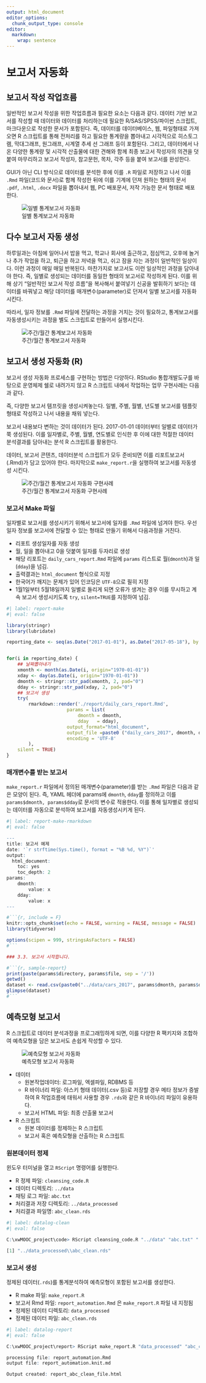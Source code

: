 ```yaml
---
output: html_document
editor_options: 
  chunk_output_type: console
editor: 
  markdown: 
    wrap: sentence
---
```


# 보고서 자동화

## 보고서 작성 작업흐름

일반적인 보고서 작성을 위한 작업흐름과 필요한 요소는 다음과 같다.
데이터 기반 보고서를 작성할 때 데이터와 데이터를 처리하는데 필요한 R/SAS/SPSS/파이썬 스크립트, 마크다운으로 작성한 문서가 포함된다.
즉, 데이터를 데이터베이스, 웹, 파일형태로 가져오면 R 스크립트를 통해 전처리를 하고 필요한 통계량을 뽑아내고
시각적으로 히스토그램, 막대그래프, 원그래프, 시계열 추세 선 그래프 등이 포함된다. 
그리고, 데이터에서 나온 다양한 통계량 및 시각적 산출물에 대한 견해와 함께 최종 보고서 작성자의 의견을 덧붙여 마무리하고 
보고서 작성자, 참고문헌, 목차, 각주 등을 붙여 보고서를 완성한다.

GUI가 아닌 CLI 방식으로 데이터를 분석한 후에 이를 `.R` 파일로 저장하고 나서 이를 `.Rmd` 파일(코드와 문서)로 함께 작성한 뒤에 
이를 기계에 던져 원하는 형태의 문서 `.pdf`, `.html`, `.docx` 파일을 뽑아내서 웹, PC 배포문서, 저작 가능한 문서 형태로 배포한다. 

![일별 통계보고서 자동화](images/report-single-automation.png)



## 다수 보고서 자동 생성

하루일과는 아침에 일어나서 밥을 먹고, 학교나 회사에 출근하고, 점심먹고, 오후에 놀거나 추가 작업을 하고, 퇴근을 하고 저녁을 먹고, 쉬고 잠을 자는 과정이 일반적인 일상이다.
이런 과정이 매일 매일 반복된다. 마찬가지로 보고서도 이런 일상적인 과정을 담아내야 한다.
즉, 일별로 생성되는 데이터를 동일한 형태의 보고서로 작성하게 된다.
이를 위해 상기 "일반적인 보고서 작성 흐름"을 복사해서 붙여넣기 신공을 발휘하기 보다는 데이터를 바꿔넣고 해당 데이터를 매개변수(parameter)로 던져서 일별 보고서를 자동화시킨다.

따라서, 일자 정보를 `.Rmd` 파일에 전달하는 과정을 거치는 것이 필요하고, 통계보고서를 자동생성시키는 과정을 별도 스크립트로 만들어서 실행시킨다.

![주간/월간 통계보고서 자동화](images/report-many-automation.png)


## 보고서 생성 자동화 (R)

보고서 생성 자동화 프로세스를 구현하는 방법은 다양하다. 
RStudio 통합개발도구를 바탕으로 운영체제 쉘로 내려가지 않고 R 스크립트 내에서 작업하는 업무 구현사례는 다음과 같다.

즉, 다양한 보고서 템프릿을 생성시켜놓는다. 일별, 주별, 월별, 년도별 보고서를 템플릿형태로 작성하고 나서 내용을 채워 넣는다.

보고서 내용보다 변하는 것이 데이터가 된다. 2017-01-01 데이터부터 일별로 데이터가 쭉 생성된다. 이를 일자별로, 주별, 월별, 연도별로 인식한 후 
이에 대한 적절한 데이터 분석결과를 담아내는 분석 R 스크립트를 활용한다.

데이터, 보고서 콘텐츠, 데이터분석 스크립트가 모두 준비되면 이를 리포트보고서(.Rmd)가 담고 있어야 한다.
마지막으로 `make_report.r`을 실행하여 보고서를 자동생성 시킨다.

![주간/월간 통계보고서 자동화 구현사례](images/report-automation-before-after.png)

### 보고서 Make 파일 

일자별로 보고서를 생성시키기 위해서 보고서에 일자를 `.Rmd` 파일에 넘겨야 한다.
우선 일자 정보를 보고서에 전달할 수 있는 형태로 만들기 위해서 다음과정을 거친다.

- 리포트 생성일자를 자동 생성
- 월, 일을 뽑아내고 0을 덧붙여 일자를 두자리로 생성
- 해당 리포트는 `daily_cars_report.Rmd` 파일에 `params` 리스트로 월(`dmonth`)과 일(`dday`)을 넘김.
- 출력결과는 `html_document` 형식으로 지정
- 한국어가 깨지는 문제가 있어 인코딩은 `UTF-8`으로 필히 지정
- 1월1일부터 5월18일까지 일별로 돌리게 되면 오류가 생겨는 경우 이를 무시하고 계속 보고서 생성시키도록 `try`, `silent=TRUE`를 지정하여 넘김.


``` r
#| label: report-make
#| eval: false

library(stringr)
library(lubridate)

reporting_date <- seq(as.Date("2017-01-01"), as.Date("2017-05-18"), by = "day")


for(i in reporting_date) {
    ## 날짜뽑아내기
    xmonth <- month(as.Date(i, origin="1970-01-01"))
    xday <- day(as.Date(i, origin="1970-01-01"))
    dmonth <- stringr::str_pad(xmonth, 2, pad="0")
    dday <- stringr::str_pad(xday, 2, pad="0")
    ## 보고서 생성
    try(
        rmarkdown::render('./report/daily_cars_report.Rmd',
                      params = list(
                          dmonth = dmonth,
                          dday   = dday),
                      output_format="html_document",
                      output_file =paste0 ("daily_cars_2017", dmonth, dday, ".html"),
                      encoding = 'UTF-8'
        ),
    silent = TRUE)
}
```

### 매개변수를 받는 보고서


`make_report.r` 파일에서 정의된 매개변수(parameter)를 받는 `.Rmd` 파일은 다음과 같은 모양이 된다.
즉, YAML 헤더에 params에 `dmonth`, `dday`를 정의하고 이를 `params$dmonth, params$dday`로 문서의 변수로 적용한다.
이를 통해 일자별로 생성되는 데이터를 자동으로 분석하여 보고서를 자동생성시키게 된다.


``` r
#| label: report-make-rmarkdown
#| eval: false

---
title: 보고서 예제
date: '`r strftime(Sys.time(), format = "%B %d, %Y")`'
output:
  html_document:
    toc: yes
    toc_depth: 2
params:
    dmonth:
        value: x
    dday:
        value: x
---

#```{r, include = F}
knitr::opts_chunk$set(echo = FALSE, warning = FALSE, message = FALSE)
library(tidyverse)

options(scipen = 999, stringsAsFactors = FALSE)
#```

### 3.3. 보고서 시작합니다.

#```{r, sample-report}
print(paste(params$directory, params$file, sep = '/'))
getwd()
dataset <- read.csv(paste0("../data/cars_2017", params$dmonth, params$dday, ".rds"))
glimpse(dataset)
#```
```

## 예측모형 보고서

R 스크립트로 데이터 분석과정을 프로그래밍하게 되면, 이를 다양한 R 팩키지와 조합하여 
예측모형을 담은 보고서도 손쉽게 작성할 수 있다.


![예측모형 보고서 자동화](images/predictive_model_automation.png)

- 데이터
    - 원본작업데이터: 로그파일, 엑셀파일, RDBMS 등
    - R 바이너리 파일: 아스키 형태 데이터(.csv 등)로 저장할 경우 메타 정보가 증발하여 R 작업흐름에 태워서 사용할 경우 `.rds`와 같은 R 바이너리 파일이 유용하다.
    - 보고서 HTML 파일: 최종 산출물 보고서
- R 스크립트
    - 원본 데이터를 정제하는 R 스크립트
    - 보고서 혹은 예측모형을 산출하는 R 스크립트


### 원본데이터 정제

윈도우 터미널을 열고 `RScript` 명령어를 실행한다.

- R 정제 파일: `cleansing_code.R`
- 데이터 디렉토리: `../data`
- 채팅 로그 파일: `abc.txt`
- 처리결과 저장 디렉토리: `../data_processed`
- 처리결과 파일명: `abc_clean.rds`

``` r
#| label: datalog-clean
#| eval: false

C:\xwMOOC_project\code> RScript cleansing_code.R "../data" "abc.txt" "../data_processed"

[1] "../data_processed\\abc_clean.rds"
```

### 보고서 생성

정제된 데이터(`.rds`)를 통계분석하여 예측모형이 포함된 보고서를 생성한다.

- R make 파일: `make_report.R`
- 보고서 Rmd 파일: `report_automation.Rmd` 은 `make_report.R` 파일 내 지정됨
- 정제된 데이터 디렉토리: `data_processed`
- 정제된 데이터 파일: `abc_clean.rds`

``` r
#| label: datalog-report
#| eval: false

C:\xwMOOC_project\report> RScript make_report.R "data_processed" "abc_clean.rds"

processing file: report_automation.Rmd
output file: report_automation.knit.md

Output created: report_abc_clean_file.html
```



